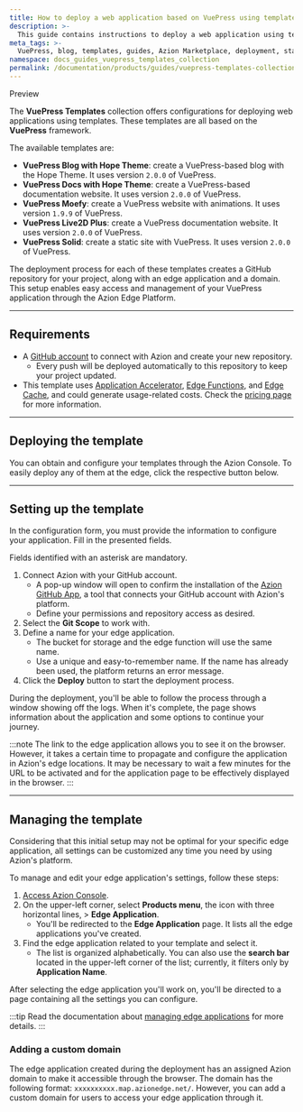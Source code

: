 ```yaml
---
title: How to deploy a web application based on VuePress using templates
description: >-
  This guide contains instructions to deploy a web application using templates based on VuePress.
meta_tags: >-
  VuePress, blog, templates, guides, Azion Marketplace, deployment, static site
namespace: docs_guides_vuepress_templates_collection
permalink: /documentation/products/guides/vuepress-templates-collection/
---
```



<Tag severity="info" client:only="vue">
Preview
</Tag>

The **VuePress Templates** collection offers configurations for deploying web applications using templates. These templates are all based on the **VuePress** framework.

The available templates are:

- **VuePress Blog with Hope Theme**: create a VuePress-based blog with the Hope Theme. It uses version `2.0.0` of VuePress.
- **VuePress Docs with Hope Theme**: create a VuePress-based documentation website. It uses version `2.0.0` of VuePress.
- **VuePress Moefy**: create a VuePress website with animations. It uses version `1.9.9` of VuePress.
- **VuePress Live2D Plus**: create a VuePress documentation website. It uses version `2.0.0` of VuePress.
- **VuePress Solid**: create a static site with VuePress. It uses version `2.0.0` of VuePress.

The deployment process for each of these templates creates a GitHub repository for your project, along with an edge application and a domain. This setup enables easy access and management of your VuePress application through the Azion Edge Platform.

---

## Requirements

- A [GitHub account](https://github.com/signup) to connect with Azion and create your new repository.
    - Every push will be deployed automatically to this repository to keep your project updated.
- This template uses [Application Accelerator](/en/documentation/products/build/edge-application/application-accelerator/), [Edge Functions](/en/documentation/products/build/edge-application/edge-functions/), and [Edge Cache](https://www.azion.com/en/documentation/products/build/edge-application/edge-cache/), and could generate usage-related costs. Check the [pricing page](https://www.azion.com/en/pricing/) for more information.

---

## Deploying the template

You can obtain and configure your templates through the Azion Console. To easily deploy any of them at the edge, click the respective button below.

<LinkButton
    label="Deploy VuePress Blog with Hope Theme"
    link="https://console.azion.com/create/azion-community/vuepress-blog-hope"
    icon="ai ai-azion"
    icon-pos="left"
/>
<LinkButton
    label="Deploy VuePress Docs with Hope Theme"
    link="https://console.azion.com/create/azion-community/vuepress-docs-hope"
    icon="ai ai-azion"
    icon-pos="left"
/>
<LinkButton
    label="Deploy VuePress Moefy"
    link="https://console.azion.com/create/azion-community/vuepress-moefy"
    icon="ai ai-azion"
    icon-pos="left"
/>
<LinkButton
    label="Deploy VuePress Live2D Plus"
    link="https://console.azion.com/create/azion-community/vuepress-live2d-plus"
    icon="ai ai-azion"
    icon-pos="left"
/>
<LinkButton
    label="Deploy VuePress Solid"
    link="https://console.azion.com/create/azion-community/vuepress-solid"
    icon="ai ai-azion"
    icon-pos="left"
/>

---

## Setting up the template

In the configuration form, you must provide the information to configure your application. Fill in the presented fields. 

Fields identified with an asterisk are mandatory.

1. Connect Azion with your GitHub account.
    - A pop-up window will open to confirm the installation of the [Azion GitHub App](/en/documentation/products/guides/azion-github-app/), a tool that connects your GitHub account with Azion's platform.
    - Define your permissions and repository access as desired.
2. Select the **Git Scope** to work with.
3. Define a name for your edge application.
    - The bucket for storage and the edge function will use the same name.
    - Use a unique and easy-to-remember name. If the name has already been used, the platform returns an error message.
4. Click the **Deploy** button to start the deployment process.

During the deployment, you'll be able to follow the process through a window showing off the logs. When it's complete, the page shows information about the application and some options to continue your journey.

:::note
The link to the edge application allows you to see it on the browser. However, it takes a certain time to propagate and configure the application in Azion's edge locations. It may be necessary to wait a few minutes for the URL to be activated and for the application page to be effectively displayed in the browser.
:::

---

## Managing the template

Considering that this initial setup may not be optimal for your specific edge application, all settings can be customized any time you need by using Azion's platform.

To manage and edit your edge application's settings, follow these steps:

1. [Access Azion Console](https://console.azion.com).
2. On the upper-left corner, select **Products menu**, the icon with three horizontal lines, > **Edge Application**.
    - You'll be redirected to the **Edge Application** page. It lists all the edge applications you've created.
3. Find the edge application related to your template and select it.
    - The list is organized alphabetically. You can also use the **search bar** located in the upper-left corner of the list; currently, it filters only by **Application Name**.

After selecting the edge application you'll work on, you'll be directed to a page containing all the settings you can configure.

:::tip
Read the documentation about [managing edge applications](/en/documentation/products/build/edge-application/first-steps/) for more details.
:::

### Adding a custom domain

The edge application created during the deployment has an assigned Azion domain to make it accessible through the browser. The domain has the following format: `xxxxxxxxxx.map.azionedge.net/`. However, you can add a custom domain for users to access your edge application through it.

<LinkButton link="/en/documentation/products/guides/configure-a-domain/" label="go to configuring a domain guide" severity="secondary" /> 
